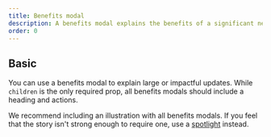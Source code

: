 ```yaml
---
title: Benefits modal
description: A benefits modal explains the benefits of a significant new feature or experience change.
order: 0
---
```



## Basic

You can use a benefits modal to explain large or impactful updates. While `children` is the only required prop, all benefits modals should include a heading and actions.

We recommend including an illustration with all benefits modals. If you feel that the story isn't strong enough to require one, use a [spotlight](/components/onboarding/examples) instead.

<Example
  Component={BenefitModalBasicExample}
  packageName="@atlaskit/onboarding"
/>
